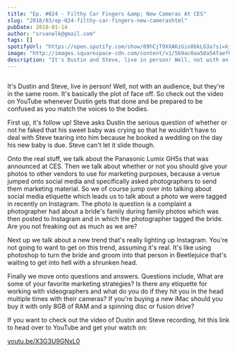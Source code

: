 ```yaml
---
title: "Ep. #024 - Filthy Car Fingers &amp; New Cameras At CES"
slug: "2018/03/ep-024-filthy-car-fingers-new-camerashtml"
pubDate: 2018-01-14
author: "srvanelk@gmail.com"
tags: []
spotifyUrl: "https://open.spotify.com/show/09hCjT9XXAKzGin8bkLG3a?si=kjRZvQ1JTb6Ov3HVzSSlWA"
image: "http://images.squarespace-cdn.com/content/v1/5b9ac0aa50a54faef024c950/1547782352109-KKKMWX9G5KPB9XHXL392/image-asset.jpeg/img.jpg/weddingphotohangover/embed/episodes/Ep--024---Filthy-Car-Fingers--New-Cameras-At-CES-e1rihe"
description: "It's Dustin and Steve, live in person! Well, not with an audience, but they're in the same room. It's basically the plot of face off. So check out the video on YouTube whenever Dustin gets that done and be prepared to be confused as you match the voices to the bodies."
---
```


<figure>
  <img src="http://images.squarespace-cdn.com/content/v1/5b9ac0aa50a54faef024c950/1547782352109-KKKMWX9G5KPB9XHXL392/image-asset.jpeg/img.jpg/weddingphotohangover/embed/episodes/Ep--024---Filthy-Car-Fingers--New-Cameras-At-CES-e1rihe" alt="" />
</figure>

It's Dustin and Steve, live in person! Well, not with an audience, but they're in the same room. It's basically the plot of face off. So check out the video on YouTube whenever Dustin gets that done and be prepared to be confused as you match the voices to the bodies.

First up, it's follow up! Steve asks Dustin the serious question of whether or not he faked that his sweet baby was crying so that he wouldn't have to deal with Steve tearing into him because he booked a wedding on the day his new baby is due. Steve can't let it slide though.

Onto the real stuff, we talk about the Panasonic Lumix GH5s that was announced at CES. Then we talk about whether or not you should give your photos to other vendors to use for marketing purposes, because a venue jumped onto social media and specifically asked photographers to send them marketing material. So we of course jump over into talking about social media etiquette which leads us to talk about a photo we were tagged in recently on Instagram. The photo is question is a complaint a photographer had about a bride's family during family photos which was then posted to Instagram and in which the photographer tagged the bride. Are you not freaking out as much as we are?

Next up we talk about a new trend that's really lighting up Instagram. You're not going to want to get on this trend, assuming it's real. It's like using photoshop to turn the bride and groom into that person in Beetlejuice that's waiting to get into hell with a shrunken head.

Finally we move onto questions and answers. Questions include, What are some of your favorite marketing strategies? Is there any etiquette for working with videographers and what do you do if they hit you in the head multiple times with their cameras? If you're buying a new iMac should you buy it with only 8GB of RAM and a spinning disc or fusion drive?

If you want to check out the video of Dustin and Steve recording, hit this link to head over to YouTube and get your watch on:

[youtu.be/X3G3U9GNxL0](http://youtu.be/X3G3U9GNxL0)
